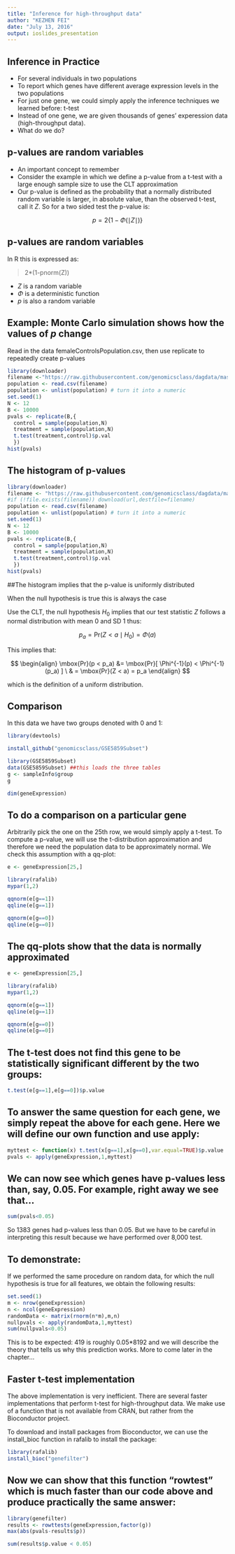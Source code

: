 ```yaml
---
title: "Inference for high-throughput data"
author: "KEZHEN FEI"
date: "July 13, 2016"
output: ioslides_presentation
---
```



## Inference in Practice

- For several individuals in two populations
- To report which genes have different average expression levels in the two populations
- For just one gene, we could simply apply the inference techniques we learned before:
  t-test 
- Instead of one gene, we are given thousands of genes' experession data (high-throughput data). 
- What do we do? 


## p-values are random variables

- An important concept to remember
- Consider the example in which we define a p-value from a t-test with a large enough sample size to use the CLT approximation
- Our p-value is defined as the probability that a normally distributed random variable is larger, in absolute value, than the observed t-test, call it $Z$. So for a two sided test the p-value is:

$$ p = 2 \{ 1 - \Phi(\mid Z \mid)\} $$

## p-values are random variables

In R this is expressed as: 

>2*(1-pnorm(Z))

- $Z$ is a random variable 
- $\Phi$ is a deterministic function
- $p$ is also a random variable 

## Example: Monte Carlo simulation shows how the values of $p$ change

Read in the data femaleControlsPopulation.csv, then use replicate to repeatedly create p-values
```r
library(downloader)
filename <-"https://raw.githubusercontent.com/genomicsclass/dagdata/master/inst/extdata/femaleControlsPopulation.csv"
population <- read.csv(filename)
population <- unlist(population) # turn it into a numeric
set.seed(1)
N <- 12
B <- 10000
pvals <- replicate(B,{
  control = sample(population,N)
  treatment = sample(population,N)
  t.test(treatment,control)$p.val 
  })
hist(pvals)
```

## The histogram of p-values

```r
library(downloader)
filename <- "https://raw.githubusercontent.com/genomicsclass/dagdata/master/inst/extdata/femaleControlsPopulation.csv"
#if (!file.exists(filename)) download(url,destfile=filename)
population <- read.csv(filename)
population <- unlist(population) # turn it into a numeric
set.seed(1)
N <- 12
B <- 10000
pvals <- replicate(B,{
  control = sample(population,N)
  treatment = sample(population,N)
  t.test(treatment,control)$p.val 
  })
hist(pvals)
```

##The histogram implies that the p-value is uniformly distributed

When the null hypothesis is true this is always the case

Use the CLT, the null hypothesis  $H_0$ implies that our test statistic $Z$ follows a normal distribution with mean 0 and SD 1 thus:

$$ p_a = \mbox{Pr}(Z < a \mid H_0) = \Phi(a) $$

This implies that:

$$ \begin{align} \mbox{Pr}(p < p_a) &= \mbox{Pr}[ \Phi^{-1}(p) < \Phi^{-1}(p_a) ] \ & = \mbox{Pr}(Z < a) = p_a \end{align} $$

which is the definition of a uniform distribution.

## Comparison 
In this data we have two groups denoted with 0 and 1:

```r
library(devtools)

install_github("genomicsclass/GSE5859Subset")

library(GSE5859Subset)
data(GSE5859Subset) ##this loads the three tables
g <- sampleInfo$group
g

dim(geneExpression)
```

## To do a comparison on a particular gene
Arbitrarily pick the one on the 25th row, we would simply apply a t-test. 
To compute a p-value, we will use the t-distribution approximation and therefore we need the population data to be approximately normal. We check this assumption with a qq-plot:

```r
e <- geneExpression[25,]

library(rafalib)
mypar(1,2)

qqnorm(e[g==1])
qqline(e[g==1])

qqnorm(e[g==0])
qqline(e[g==0])
```

## The qq-plots show that the data is normally approximated 
```r
e <- geneExpression[25,]

library(rafalib)
mypar(1,2)

qqnorm(e[g==1])
qqline(e[g==1])

qqnorm(e[g==0])
qqline(e[g==0])
```

## The t-test does not find this gene to be statistically significant different by the two groups:
```r
t.test(e[g==1],e[g==0])$p.value
```

## To answer the same question for each gene, we simply repeat the above for each gene. Here we will define our own function and use apply:
```r
myttest <- function(x) t.test(x[g==1],x[g==0],var.equal=TRUE)$p.value
pvals <- apply(geneExpression,1,myttest)
```

## We can now see which genes have p-values less than, say, 0.05. For example, right away we see that...
```r
sum(pvals<0.05)
```
So 1383 genes had p-values less than 0.05. But we have to be careful in interpreting this result because we have performed over 8,000 test.

## To demonstrate: 
If we performed the same procedure on random data, for which the null hypothesis is true for all features, we obtain the following results:

```r
set.seed(1)
m <- nrow(geneExpression)
n <- ncol(geneExpression)
randomData <- matrix(rnorm(n*m),m,n)
nullpvals <- apply(randomData,1,myttest)
sum(nullpvals<0.05)
```
This is to be expected: 419 is roughly 0.05*8192 and we will describe the theory that tells us why this prediction works.
More to come later in the chapter...

## Faster t-test implementation

The above implementation is very inefficient. There are several faster implementations that perform t-test for high-throughput data. We make use of a function that is not available from CRAN, but rather from the Bioconductor project.

To download and install packages from Bioconductor, we can use the install_bioc function in rafalib to install the package:
 
```r
library(rafalib)
install_bioc("genefilter")
```

## Now we can show that this function "rowtest" which is much faster than our code above and produce practically the same answer:
```r
library(genefilter)
results <- rowttests(geneExpression,factor(g))
max(abs(pvals-results$p))
```

```r
sum(results$p.value < 0.05)
```